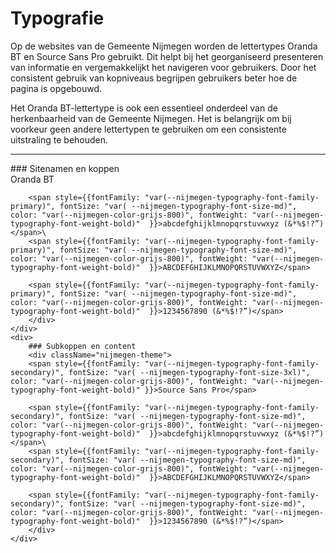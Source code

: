 # Typografie

Op de websites van de Gemeente Nijmegen worden de lettertypes Oranda BT en Source Sans Pro gebruikt. Dit helpt bij het georganiseerd presenteren van informatie en vergemakkelijkt het navigeren voor gebruikers. Door het consistent gebruik van kopniveaus begrijpen gebruikers beter hoe de pagina is opgebouwd.

Het Oranda BT-lettertype is ook een essentieel onderdeel van de herkenbaarheid van de Gemeente Nijmegen. Het is belangrijk om bij voorkeur geen andere lettertypen te gebruiken om een consistente uitstraling te behouden.
      
---

<div style={{display: "grid", gridTemplateColumns: "1fr 1fr"}}>
    <div>
        ### Sitenamen en koppen
        <div className="nijmegen-theme utrecht-html">
        <span style={{fontFamily: "var(--nijmegen-typography-font-family-primary)", fontSize: "var( --nijmegen-typography-font-size-3xl)", color: "var(--nijmegen-color-grijs-800)", fontWeight: "var(--nijmegen-typography-font-weight-bold)" }}>Oranda BT</span>

        <span style={{fontFamily: "var(--nijmegen-typography-font-family-primary)", fontSize: "var( --nijmegen-typography-font-size-md)", color: "var(--nijmegen-color-grijs-800)", fontWeight: "var(--nijmegen-typography-font-weight-bold)"  }}>abcdefghijklmnopqrstuvwxyz (&*%$!?”)</span>\
        <span style={{fontFamily: "var(--nijmegen-typography-font-family-primary)", fontSize: "var( --nijmegen-typography-font-size-md)", color: "var(--nijmegen-color-grijs-800)", fontWeight: "var(--nijmegen-typography-font-weight-bold)"  }}>ABCDEFGHIJKLMNOPQRSTUVWXYZ</span>

        <span style={{fontFamily: "var(--nijmegen-typography-font-family-primary)", fontSize: "var( --nijmegen-typography-font-size-md)", color: "var(--nijmegen-color-grijs-800)", fontWeight: "var(--nijmegen-typography-font-weight-bold)"  }}>1234567890 (&*%$!?”)</span>
        </div>
    </div>
    <div>
        ### Subkoppen en content 
        <div className="nijmegen-theme">
        <span style={{fontFamily: "var(--nijmegen-typography-font-family-secondary)", fontSize: "var( --nijmegen-typography-font-size-3xl)", color: "var(--nijmegen-color-grijs-800)", fontWeight: "var(--nijmegen-typography-font-weight-bold)" }}>Source Sans Pro</span>

        <span style={{fontFamily: "var(--nijmegen-typography-font-family-secondary)", fontSize: "var( --nijmegen-typography-font-size-md)", color: "var(--nijmegen-color-grijs-800)", fontWeight: "var(--nijmegen-typography-font-weight-bold)"  }}>abcdefghijklmnopqrstuvwxyz (&*%$!?”)</span>\
        <span style={{fontFamily: "var(--nijmegen-typography-font-family-secondary)", fontSize: "var( --nijmegen-typography-font-size-md)", color: "var(--nijmegen-color-grijs-800)", fontWeight: "var(--nijmegen-typography-font-weight-bold)"  }}>ABCDEFGHIJKLMNOPQRSTUVWXYZ</span>

        <span style={{fontFamily: "var(--nijmegen-typography-font-family-secondary)", fontSize: "var( --nijmegen-typography-font-size-md)", color: "var(--nijmegen-color-grijs-800)", fontWeight: "var(--nijmegen-typography-font-weight-bold)"  }}>1234567890 (&*%$!?”)</span>
        </div>
    </div>
</div>
